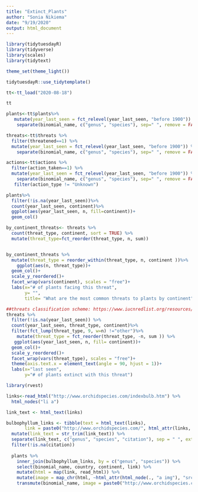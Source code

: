 ```yaml
---
title: "Extinct_Plants"
author: "Sonia Nikiema"
date: "9/19/2020"
output: html_document
---
```


```r
library(tidytuesdayR)
library(tidyverse)
library(scales)
library(tidytext)

theme_set(theme_light())

tidytuesdayR::use_tidytemplate()
```

```r
tt<-tt_load("2020-08-18")

tt

plants<-tt$plants%>%
   mutate(year_last_seen = fct_relevel(year_last_seen, "before 1900")) %>%
    separate(binomial_name, c("genus", "species"), sep=" ", remove = FALSE)

threats<-tt$threats %>%
  filter(threatened==1) %>%
  mutate(year_last_seen = fct_relevel(year_last_seen, "before 1900")) %>%
    separate(binomial_name, c("genus", "species"), sep=" ", remove = FALSE)

actions<-tt$actions %>%
  filter(action_taken==1) %>%
  mutate(year_last_seen = fct_relevel(year_last_seen, "before 1900")) %>%
    separate(binomial_name, c("genus", "species"), sep=" ", remove = FALSE) %>%
   filter(action_type != "Unknown")
```


```r
plants%>%
  filter(!is.na(year_last_seen))%>%
  count(year_last_seen, continent)%>%
  ggplot(aes(year_last_seen, n, fill=continent))+
  geom_col()
```

```r
by_continent_threats<- threats %>%
  count(threat_type, continent, sort = TRUE) %>%
  mutate(threat_type=fct_reorder(threat_type, n, sum))


by_continent_threats %>%
  mutate(threat_type = reorder_within(threat_type, n, continent ))%>%
    ggplot(aes(n, threat_type))+
  geom_col()+
  scale_y_reordered()+
  facet_wrap(vars(continent), scales = "free")+
  labs(x="# of plants facing this threat",
       y= "",
       title= "What are the most common threats to plants by continent")
```


```r
##threats classification scheme: https://www.iucnredlist.org/resources/threat-classification-scheme
threats %>%
  filter(!is.na(year_last_seen)) %>%
  count(year_last_seen, threat_type, continent)%>%
  filter(fct_lump(threat_type, 9, w=n) !="other")%>%
    mutate(threat_type = fct_reorder(threat_type, -n, sum )) %>%
   ggplot(aes(year_last_seen, n, fill= continent))+
  geom_col()+
  scale_y_reordered()+
  facet_wrap(vars(threat_type), scales = "free")+
  theme(axis.text.x = element_text(angle = 90, hjust = 1))+
  labs(x="last seen",
       y="# of plants extinct with this threat")
```


```r
library(rvest)

links<-read_html("http://www.orchidspecies.com/indexbulb.htm") %>%
  html_nodes("li a")

link_text <- html_text(links)

bulbophyllum_links <- tibble(text = html_text(links),
       link = paste0("http://www.orchidspecies.com/", html_attr(links, "href"))) %>%
  mutate(link_text = str_trim(link_text)) %>%
  separate(link_text, c("genus", "species", "citation"), sep = " ", extra = "merge") %>%
  filter(!is.na(citation))
  
  plants %>%
    inner_join(bulbophyllum_links, by = c("genus", "species")) %>%
    select(binomial_name, country, continent, link) %>%
    mutate(html = map(link, read_html)) %>%
    mutate(image = map_chr(html, ~html_attr(html_node(., "a img"), "src"))) %>%
    transmute(binomial_name, image = paste0("http://www.orchidspecies.com/", image ))
```

